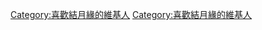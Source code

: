 {{Userbox-2
| border-c = purple
| border-s = 1
| id1-c    = white
| id1-s    = 12
| id1-fc   = purple
| id2-c    = white
| id2-s    = 15
| id2-fc   = purple
| info-c   = purple
| info-s   = 9
| info-fc  = white
| id1      = {{nowrap|{{lang|ja|結月<br><small>ゆかり</small>}}}}
| id2      = {{lang|ja|兎}}
| info     = 這個用戶喜歡'''[[結月缘|<span style="color:white;">結月缘</span>]]'''。
}}<includeonly>

[[Category:喜歡結月緣的維基人]]

</includeonly><noinclude>

[[Category:喜歡結月緣的維基人]]

</noinclude>